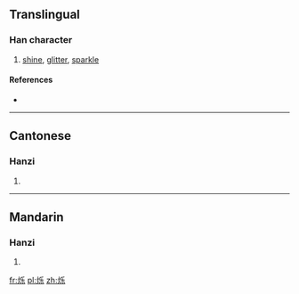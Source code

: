 {{also|爍}}
==Translingual==

===Han character===
{{Han char|rn=86|rad=火|as=05|sn=9|four=|canj=火竹女木 (FHVD)}}

# [[shine]], [[glitter]], [[sparkle]]

====References====
* {{Han ref|kx=0669.101|hdz=32196.090|uh=70C1|ud=28865}}

----

==Cantonese==

===Hanzi===
{{yue-hanzi|jyut=|y=seuk3|tra=爍}}

# {{defn|lang=yue|sort=火05}}

----

==Mandarin==

===Hanzi===
{{cmn-hanzi|tra=爍|pin=[[shuò]] ([[shuo4]])|wg=shuo<sup>4</sup>}}

# {{defn|lang=cmn|sort=火05}}

[[fr:烁]]
[[pl:烁]]
[[zh:烁]]